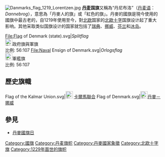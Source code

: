 {{National flag infobox|
Name = 丹麥國旗|
Article = |
Image = Flag of Denmark.svg|
Use = 100100|
Symbol = |
Proportion = 28:37|
Adoption = 1854年啟用<br />1893年5月1日正式訂定|
Design = 紅底白海拔








|
Diminutive = 丹尼布洛(Dannebrog)|
}}
[[File:Danmarks_flag_1219_Lorentzen.jpg|thumb]]
'''[[丹麦|丹麦]]国旗'''又稱為“丹尼布洛”（[[丹麦语|丹麦语]]：''Dannebrog''），意思為「丹麥人的旗」或「紅色的旗」。丹麥的國旗是現今使用的國旗中最古老的，自1219年使用至今，對[[北欧|北欧]]国家的[[北歐十字|北歐十字]]国旗设计起了重大影响。其他采取类似国旗设计的国家就包括了[[瑞典|瑞典]]、[[挪威|挪威]]、[[芬兰|芬兰]]和[[冰岛|冰岛]]。

<gallery>
File:Flag of Denmark (state).svg|''Splitflag''<br />[[File:FIAV_011010.svg|23px]]政府旗與軍旗<br />比例: 56:107
File:Naval Ensign of Denmark.svg|''Orlogsflag''<br />[[File:FIAV_000001.svg|23px]]軍艦旗<br />比例: 56:107
</gallery>

== 歷史旗幟 ==
<gallery>
Flag of the Kalmar Union.svg|[[File:FIAV_historical.svg|23px]] [[卡爾馬聯合|卡爾馬聯合]]
Flag of Denmark.svg|[[File:FIAV_historical.svg|23px]][[丹麥－挪威|丹麥－挪威]]
</gallery>

== 參見 ==
*[[丹麥國旗日|丹麥國旗日]]

{{欧洲各国国旗}}
{{DEFAULTSORT:Danmark}}
[[Category:國旗|Category:國旗]]
[[Category:丹麦旗帜|Category:丹麦旗帜]]
[[Category:丹麥國家象徵|Category:丹麥國家象徵]]
[[Category:北欧十字旗|Category:北欧十字旗]]
[[Category:1229年面世的旗帜|Category:1229年面世的旗帜]]